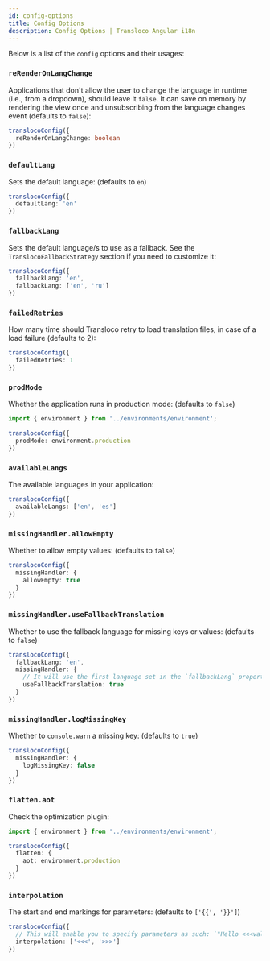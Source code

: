 ```yaml
---
id: config-options
title: Config Options
description: Config Options | Transloco Angular i18n
---
```


Below is a list of the `config` options and their usages:

### `reRenderOnLangChange`
Applications that don't allow the user to change the language in runtime (i.e., from a dropdown), should leave it `false`.
It can save on memory by rendering the view once and unsubscribing from the language changes event (defaults to `false`):

```ts
translocoConfig({
  reRenderOnLangChange: boolean
})
```

### `defaultLang`
Sets the default language: (defaults to `en`)
```ts
translocoConfig({
  defaultLang: 'en'
})
```

### `fallbackLang`
 Sets the default language/s to use as a fallback. See the `TranslocoFallbackStrategy` section if you need to customize it:
```ts
translocoConfig({
  fallbackLang: 'en',
  fallbackLang: ['en', 'ru']
})
```

### `failedRetries`
 How many time should Transloco retry to load translation files, in case of a load failure (defaults to 2):
```ts
translocoConfig({
  failedRetries: 1
})
```

### `prodMode`
 Whether the application runs in production mode: (defaults to `false`)

```ts
import { environment } from '../environments/environment';

translocoConfig({
  prodMode: environment.production
})
```

### `availableLangs`
 The available languages in your application:
```ts
translocoConfig({
  availableLangs: ['en', 'es']
})
```

### `missingHandler.allowEmpty`
Whether to allow empty values: (defaults to `false`)
```ts
translocoConfig({
  missingHandler: {
    allowEmpty: true
  }
})
```

### `missingHandler.useFallbackTranslation`
Whether to use the fallback language for missing keys or values: (defaults to `false`)
```ts
translocoConfig({
  fallbackLang: 'en',
  missingHandler: {
    // It will use the first language set in the `fallbackLang` property
    useFallbackTranslation: true
  }
})
```

### `missingHandler.logMissingKey`
Whether to `console.warn` a missing key: (defaults to `true`)
```ts
translocoConfig({
  missingHandler: {
    logMissingKey: false
  }
})
```

### `flatten.aot`
Check the optimization plugin:
```ts
import { environment } from '../environments/environment';

translocoConfig({
  flatten: {
    aot: environment.production
  }
})
```

### `interpolation`
The start and end markings for parameters: (defaults to `['{{', '}}']`)
```ts
translocoConfig({
  // This will enable you to specify parameters as such: `"Hello <<<value>>>"` 
  interpolation: ['<<<', '>>>']
})
```    
